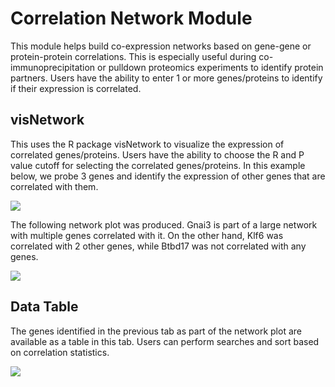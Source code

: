 # Correlation Network Module

This module helps build co-expression networks based on gene-gene or protein-protein correlations. This is especially useful during co-immunoprecipitation or pulldown proteomics experiments to identify protein partners. Users have the ability to enter 1 or more genes/proteins to identify if their expression is correlated.

## visNetwork

This uses the R package visNetwork to visualize the expression of correlated genes/proteins. Users have the ability to choose the R and P value cutoff for selecting the correlated genes/proteins. In this example below, we probe 3 genes and identify the expression of other genes that are correlated with them.

[![](https://interactivereport.github.io/Quickomics/tutorial/Figures/FigureS10.1_1.png)](https://interactivereport.github.io/Quickomics/tutorial/Figures/FigureS10.1_1.png)

The following network plot was produced. Gnai3 is part of a large network with multiple genes correlated with it. On the other hand, Klf6 was correlated with 2 other genes, while Btbd17 was not correlated with any genes.

[![](https://interactivereport.github.io/Quickomics/tutorial/Figures/FigureS10.1_2.png)](https://interactivereport.github.io/Quickomics/tutorial/Figures/FigureS10.1_2.png)

## Data Table

The genes identified in the previous tab as part of the network plot are available as a table in this tab. Users can perform searches and sort based on correlation statistics.

[![](https://interactivereport.github.io/Quickomics/tutorial/Figures/FigureS10.2_1.png)](https://interactivereport.github.io/Quickomics/tutorial/Figures/FigureS10.2_1.png)
